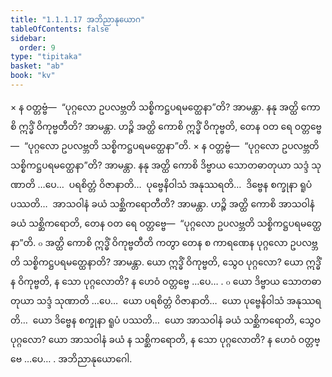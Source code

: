 ```yaml
---
title: "1.1.1.17 အဘိညာနုယောဂ"
tableOfContents: false
sidebar:
  order: 9
type: "tipitaka"
basket: "ab"
book: "kv"
---
```



<DynamicBreadcrumb />

<Division number="193" book="kv">

<Paragraph number="321" book="kv">
× န ဝတ္တဗ္ဗံ—  “ပုဂ္ဂလော ဥပလဗ္ဘတိ သစ္စိကဋ္ဌပရမတ္ထေနာ”တိ? အာမန္တာ. နနု အတ္ထိ ကောစိ ဣဒ္ဓိံ ဝိကုဗ္ဗတီတိ? အာမန္တာ. ဟဉ္စိ အတ္ထိ ကောစိ ဣဒ္ဓိံ ဝိကုဗ္ဗတိ, တေန ဝတ ရေ ဝတ္တဗ္ဗေ—  “ပုဂ္ဂလော ဥပလဗ္ဘတိ သစ္စိကဋ္ဌပရမတ္ထေနာ”တိ.
</Paragraph>

</Division>
<Division number="194" book="kv">

<Paragraph number="322" book="kv">
× န ဝတ္တဗ္ဗံ—  “ပုဂ္ဂလော ဥပလဗ္ဘတိ သစ္စိကဋ္ဌပရမတ္ထေနာ”တိ? အာမန္တာ. နနု အတ္ထိ ကောစိ ဒိဗ္ဗာယ သောတဓာတုယာ သဒ္ဒံ သုဏာတိ …ပေ…  ပရစိတ္တံ ဝိဇာနာတိ…  ပုဗ္ဗေနိဝါသံ အနုဿရတိ…  ဒိဗ္ဗေန စက္ခုနာ ရူပံ ပဿတိ…  အာသဝါနံ ခယံ သစ္ဆိကရောတီတိ? အာမန္တာ. ဟဉ္စိ အတ္ထိ ကောစိ အာသဝါနံ ခယံ သစ္ဆိကရောတိ, တေန ဝတ ရေ ဝတ္တဗ္ဗေ—  “ပုဂ္ဂလော ဥပလဗ္ဘတိ သစ္စိကဋ္ဌပရမတ္ထေနာ”တိ.
</Paragraph>

</Division>
<Division number="195" book="kv">

<Paragraph number="323" book="kv">
๐ အတ္ထိ ကောစိ ဣဒ္ဓိံ ဝိကုဗ္ဗတီတိ ကတွာ တေန စ ကာရဏေန ပုဂ္ဂလော ဥပလဗ္ဘတိ သစ္စိကဋ္ဌပရမတ္ထေနာတိ? အာမန္တာ. ယော ဣဒ္ဓိံ ဝိကုဗ္ဗတိ, သွေဝ ပုဂ္ဂလော? ယော ဣဒ္ဓိံ န ဝိကုဗ္ဗတိ, န သော ပုဂ္ဂလောတိ? န ဟေဝံ ဝတ္တဗ္ဗေ …ပေ… .
</Paragraph>

</Division>
<Division number="196" book="kv">

<Paragraph number="324" book="kv">
๐ ယော ဒိဗ္ဗာယ သောတဓာတုယာ သဒ္ဒံ သုဏာတိ …ပေ…  ယော ပရစိတ္တံ ဝိဇာနာတိ…  ယော ပုဗ္ဗေနိဝါသံ အနုဿရတိ…  ယော ဒိဗ္ဗေန စက္ခုနာ ရူပံ ပဿတိ…  ယော အာသဝါနံ ခယံ သစ္ဆိကရောတိ, သွေဝ ပုဂ္ဂလော? ယော အာသဝါနံ ခယံ န သစ္ဆိကရောတိ, န သော ပုဂ္ဂလောတိ? န ဟေဝံ ဝတ္တဗ္ဗေ …ပေ… .

</Paragraph>
</Division>

<Paragraph number="325" type="center" book="kv">
အဘိညာနုယောဂေါ.
</Paragraph>